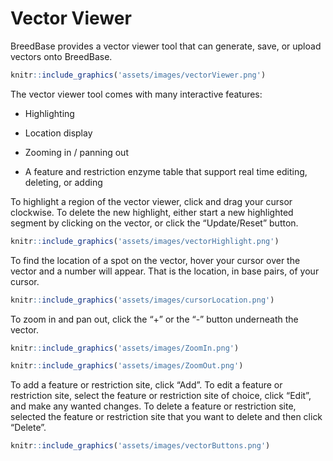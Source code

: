 # Vector Viewer

BreedBase provides a vector viewer tool that can generate, save, or upload vectors onto BreedBase.

```r
knitr::include_graphics('assets/images/vectorViewer.png')
```

The vector viewer tool comes with many interactive features:

-   Highlighting

-   Location display

-   Zooming in / panning out

-   A feature and restriction enzyme table that support real time editing, deleting, or adding

<!-- -   Load data from GenBank (uncomment this when this feature is complete) -->

<!-- -   Save data (uncomment this when this feature is complete) -->

To highlight a region of the vector viewer, click and drag your cursor clockwise. To delete the new highlight, either start a new highlighted segment by clicking on the vector, or click the "Update/Reset" button.

```r
knitr::include_graphics('assets/images/vectorHighlight.png')
```

To find the location of a spot on the vector, hover your cursor over the vector and a number will appear. That is the location, in base pairs, of your cursor.

```r
knitr::include_graphics('assets/images/cursorLocation.png')
```

To zoom in and pan out, click the "+" or the "-" button underneath the vector.

```r
knitr::include_graphics('assets/images/ZoomIn.png')
```

```r
knitr::include_graphics('assets/images/ZoomOut.png')
```

To add a feature or restriction site, click "Add". To edit a feature or restriction site, select the feature or restriction site of choice, click "Edit", and make any wanted changes. To delete a feature or restriction site, selected the feature or restriction site that you want to delete and then click "Delete".

```r
knitr::include_graphics('assets/images/vectorButtons.png')
```

<!-- To load data from GenBank (fill in the instructions here when this is finished) -->

<!-- To save data (fill in the instructions here when this is finished) -->
